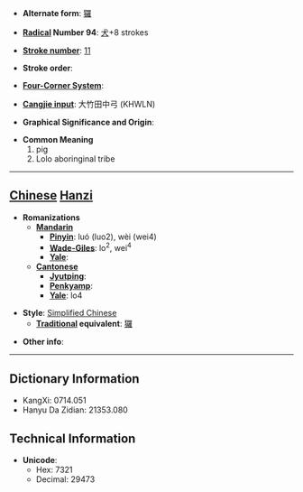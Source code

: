 * '''Alternate form''': [[玀]]

* '''[[Wiktionary:Chinese radical index| Radical]] Number 94''': [[Wiktionary:Chinese radical index 犬|犬]]+8 strokes

* '''[[Wiktionary:Chinese total strokes index|Stroke number]]''': [[Wiktionary:Chinese total strokes index 11|11]]

* '''Stroke order''': 

* '''[[Wiktionary:Chinese four corner index|Four-Corner System]]''': 

* '''[[Wiktionary:Chinese Cangjie index|Cangjie input]]''': 大竹田中弓 (KHWLN)

* '''Graphical Significance and Origin''': 

* '''Common Meaning'''
*#pig
*# Lolo aboringinal tribe


----

== [[Chinese]] [[Hanzi]] ==

* '''Romanizations'''
** '''[[Mandarin]]'''
*** '''[[Pinyin]]''': luó (luo2), wèi (wei4)
*** '''[[Wade-Giles]]''': lo<sup>2</sup>, wei<sup>4</sup>
*** '''[[Yale]]''': 
** '''[[Cantonese]]'''
*** '''[[Jyutping]]''':
*** '''[[Penkyamp]]''': 
*** '''[[Yale]]''': lo4

* '''Style''': [[Simplified Chinese]] 
** '''[[Traditional Chinese|Traditional]] equivalent''': [[玀]]

* '''Other info''': 

----

== Dictionary Information ==

* KangXi: 0714.051
* Hanyu Da Zidian: 21353.080

== Technical Information ==

* '''Unicode''':
** Hex: 7321
** Decimal: 29473